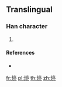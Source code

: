 {{character info/new}}
==Translingual==

===Han character===
{{Han char|rn=86|rad=火|as=09|sn=13|four=|canj=FYRN,FYRU|ids=⿰火亮}}

# {{defn|Han|sort=火09}}

====References====
* {{Han ref|kx=0678.161|hdz=80029.070|uh=7177|ud=29047}}

[[fr:煷]]
[[pl:煷]]
[[th:煷]]
[[zh:煷]]